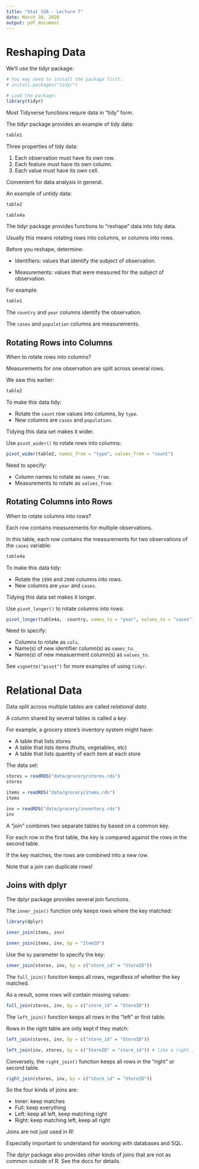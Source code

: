 ```yaml
---
title: "Stat 33A - Lecture 7"
date: March 30, 2020
output: pdf_document
---
```



Reshaping Data
==============

We'll use the tidyr package:
```r
# You may need to install the package first:
# install.packages("tidyr")

# Load the package:
library(tidyr)
```

Most Tidyverse functions requre data in "tidy" form.

The tidyr package provides an example of tidy data:
```r
table1
```

Three properties of tidy data:

1. Each observation must have its own row.
2. Each feature must have its own column.
3. Each value must have its own cell.

Convenient for data analysis in general.


An example of untidy data:
```r
table2
```
```r
table4a
```

The tidyr package provides functions to "reshape" data into tidy
data.

Usually this means rotating rows into columns, or columns into rows.

Before you reshape, determine:

* Identifiers: values that identify the subject of observation.

* Measurements: values that were measured for the subject of
  observation.

For example:
```r
table1
```

The `country` and `year` columns identify the observation.

The `cases` and `population` columns are measurements.



Rotating Rows into Columns
--------------------------

When to rotate rows into columns?

Measurements for one observation are split across several rows.

We saw this earlier:
```r
table2
```

To make this data tidy:

* Rotate the `count` row values into columns, by `type`.
* New columns are `cases` and `population`.

Tidying this data set makes it wider.


Use `pivot_wider()` to rotate rows into columns:
```r
pivot_wider(table2, names_from = "type", values_from = "count")
```

Need to specify:

* Column names to rotate as `names_from`.
* Measurements to rotate as `values_from`.


Rotating Columns into Rows
--------------------------

When to rotate columns into rows?

Each row contains measurements for multiple observations.

In this table, each row contains the measurements for two
observations of the `cases` variable:
```r
table4a
```

To make this data tidy:

* Rotate the `1999` and `2000` columns into rows.
* New columns are `year` and `cases`.

Tidying this data set makes it longer.


Use `pivot_longer()` to rotate columns into rows:
```r
pivot_longer(table4a, -country, names_to = "year", values_to = "cases")
```

Need to specify:

* Columns to rotate as `cols`.
* Name(s) of new identifier column(s) as `names_to`.
* Name(s) of new measuerment column(s) as `values_to`.


See `vignette("pivot")` for more examples of using `tidyr`.


Relational Data
===============

Data split across multiple tables are called _relational data_.

A column shared by several tables is called a _key_.

For example, a grocery store's inventory system might have:

* A table that lists stores
* A table that lists items (fruits, vegetables, etc)
* A table that lists quantity of each item at each store

The data set:
```r
stores = readRDS("data/grocery/stores.rds")
stores

items = readRDS("data/grocery/items.rds")
items

inv = readRDS("data/grocery/inventory.rds")
inv
```

A "join" combines two separate tables by based on a common key.

For each row in the first table, the key is compared against the rows
in the second table.

If the key matches, the rows are combined into a new row.

Note that a join can duplicate rows!



Joins with dplyr
----------------

The dplyr package provides several join functions.

The `inner_join()` function only keeps rows where the key matched:
```r
library(dplyr)

inner_join(items, inv)

inner_join(items, inv, by = "ItemID")
```

Use the `by` parameter to specify the key:
```r
inner_join(stores, inv, by = c("store_id" = "StoreID"))
```


The `full_join()` function keeps all rows, regardless of whether the
key matched.

As a result, some rows will contain missing values:
```r
full_join(stores, inv, by = c("store_id" = "StoreID"))
```

The `left_join()` function keeps all rows in the "left" or first
table.

Rows in the right table are only kept if they match:
```r
left_join(stores, inv, by = c("store_id" = "StoreID"))

left_join(inv, stores, by = c("StoreID" = "store_id")) # like a right join
```

Conversely, the `right_join()` function keeps all rows in the "right"
or second table.

```r
right_join(stores, inv, by = c("store_id" = "StoreID"))
```

So the four kinds of joins are:

* Inner: keep matches
* Full: keep everything
* Left: keep all left, keep matching right
* Right: keep matching left, keep all right

Joins are not just used in R!

Especially important to understand for working with databases and
SQL.


The dplyr package also provides other kinds of joins that are not as
common outside of R. See the docs for details.
